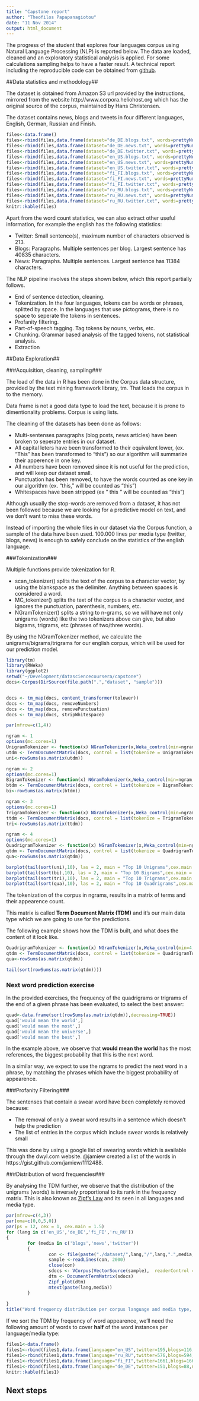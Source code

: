 ```yaml
---
title: "Capstone report"
author: "Theofilos Papapanagiotou"
date: "11 Nov 2014"
output: html_document
---
```


The progress of the student that explores four languages corpus using Natural Language Processing (NLP) is reported below. The data are loaded, cleaned and an exploratory statistical analysis is applied. For some calculations sampling helps to have a faster result. A technical report including the reproducible code can be obtained from [github](https://github.com/theofpa/datasciencecoursera/blob/master/capstone/report.pdf).

##Data statistics and methodology##

The dataset is obtained from Amazon S3 url provided by the instructions, mirrored from the website http://www.corpora.heliohost.org which has the original source of the corpus, maintained by Hans Christensen.

The dataset contains news, blogs and tweets in four different languages, English, German, Russian and Finish.

```r
files<-data.frame()
files<-rbind(files,data.frame(dataset="de_DE.blogs.txt", words=prettyNum(12653185,big.mark=",",scientific=F), characters=prettyNum(85459666,big.mark=",",scientific=F), lines=prettyNum(371440,big.mark=",",scientific=F)))
files<-rbind(files,data.frame(dataset="de_DE.news.txt", words=prettyNum(13219388,big.mark=",",scientific=F), characters=prettyNum(95591959,big.mark=",",scientific=F), lines=prettyNum(244743,big.mark=",",scientific=F)))
files<-rbind(files,data.frame(dataset="de_DE.twitter.txt", words=prettyNum(11803735,big.mark=",",scientific=F), characters=prettyNum(75578341,big.mark=",",scientific=F), lines=prettyNum(947774,big.mark=",",scientific=F)))
files<-rbind(files,data.frame(dataset="en_US.blogs.txt", words=prettyNum(37334690,big.mark=",",scientific=F), characters=prettyNum(210160014,big.mark=",",scientific=F), lines=prettyNum(899288,big.mark=",",scientific=F)))
files<-rbind(files,data.frame(dataset="en_US.news.txt", words=prettyNum(34372720,big.mark=",",scientific=F), characters=prettyNum(205811889,big.mark=",",scientific=F), lines=prettyNum(1010242,big.mark=",",scientific=F)))
files<-rbind(files,data.frame(dataset="en_US.twitter.txt", words=prettyNum(30374206,big.mark=",",scientific=F), characters=prettyNum(167105338,big.mark=",",scientific=F), lines=prettyNum(2360148,big.mark=",",scientific=F)))
files<-rbind(files,data.frame(dataset="fi_FI.blogs.txt", words=prettyNum(12732013,big.mark=",",scientific=F), characters=prettyNum(108503595,big.mark=",",scientific=F), lines=prettyNum(439785,big.mark=",",scientific=F)))
files<-rbind(files,data.frame(dataset="fi_FI.news.txt", words=prettyNum(10446725,big.mark=",",scientific=F), characters=prettyNum(94234350,big.mark=",",scientific=F), lines=prettyNum(485758,big.mark=",",scientific=F)))
files<-rbind(files,data.frame(dataset="fi_FI.twitter.txt", words=prettyNum(3153003,big.mark=",",scientific=F), characters=prettyNum(25331142,big.mark=",",scientific=F), lines=prettyNum(285214,big.mark=",",scientific=F)))
files<-rbind(files,data.frame(dataset="ru_RU.blogs.txt", words=prettyNum(9691167,big.mark=",",scientific=F), characters=prettyNum(116855835,big.mark=",",scientific=F), lines=prettyNum(337100,big.mark=",",scientific=F)))
files<-rbind(files,data.frame(dataset="ru_RU.news.txt", words=prettyNum(9416099,big.mark=",",scientific=F), characters=prettyNum(118996424,big.mark=",",scientific=F), lines=prettyNum(196360,big.mark=",",scientific=F)))
files<-rbind(files,data.frame(dataset="ru_RU.twitter.txt", words=prettyNum(9542485,big.mark=",",scientific=F), characters=prettyNum(105182346,big.mark=",",scientific=F), lines=prettyNum(881414,big.mark=",",scientific=F)))
knitr::kable(files)
```

Apart from the word count statistics, we can also extract other useful information, for example the english has the following statistics:

* Twitter: Small sentence(s), maximum number of characters observed is 213.
* Blogs: Paragraphs. Multiple sentences per blog. Largest sentence has 40835 characters.
* News: Paragraphs. Multiple sentences. Largest sentence has 11384 characters.

The NLP pipeline involves the steps shown below, which this report partially follows.

* End of sentence detection, cleaning.
* Tokenization. In the four languages, tokens can be words or phrases, splitted by space. In the languages that use pictograms, there is no space to seperate the tokens in sentences.
* Profanity filtering.
* Part-of-speech tagging. Tag tokens by nouns, verbs, etc.
* Chunking. Grammar based analysis of the tagged tokens, not statistical analysis.
* Extraction

##Data Exploration##

###Acquisition, cleaning, sampling###

The load of the data in R has been done in the Corpus data structure, provided by the text mining framework library, tm. That loads the corpus in to the memory.

Data frame is not a good data type to load the text, because it is prone to dimentionality problems. Corpus is using lists.

The cleaning of the datasets has been done as follows:

* Multi-sentenses paragraphs (blog posts, news articles) have been broken to seperate entries in our dataset.
* All capital leters have been transformed to their equivalent lower, (ex. "This" has been transformed to "this") so our algorithm will summarize their apperence in one key.
* All numbers have been removed since it is not useful for the prediction, and will keep our dataset small.
* Punctuation has been removed, to have the words counted as one key in our algorithm (ex. "this," will be counted as "this")
* Whitespaces have been stripped (ex " this " will be counted as "this")

Although usually the stop-words are removed from a dataset, it has not been followed because we are looking for a predictive model on text, and we don't want to miss these words.

Instead of importing the whole files in our dataset via the Corpus function, a sample of the data have been used. 100.000 lines per media type (twitter, blogs, news) is enough to safely conclude on the statistics of the english language.


###Tokenization###

Multiple functions provide tokenization for R.

* scan_tokenizer() splits the text of the corpus to a character vector, by using the blankspace as the delimiter. Anything between spaces is considered a word.
* MC_tokenizer() splits the text of the corpus to a character vector, and ignores the punctuation, parenthesis, numbers, etc.
* NGramTokenizer() splits a string to n-grams, so we will have not only unigrams (words) like the two tokenizers above can give, but also bigrams, trigrams, etc (phrases of two/three words).

By using the NGramTokenizer method, we calculate the unigrams/bigrams/trigrams for our english corpus, which will be used for our prediction model.


```r
library(tm)
library(RWeka)
library(ggplot2)
setwd("~/Development/datasciencecoursera/capstone")
docs<-Corpus(DirSource(file.path(".","dataset", "sample")))


docs <- tm_map(docs, content_transformer(tolower))
docs <- tm_map(docs, removeNumbers)
docs <- tm_map(docs, removePunctuation)
docs <- tm_map(docs, stripWhitespace)
```
```r
par(mfrow=c(1,4))

ngram <- 1
options(mc.cores=1)
UnigramTokenizer <- function(x) NGramTokenizer(x,Weka_control(min=ngram,max=ngram))
utdm <- TermDocumentMatrix(docs, control = list(tokenize = UnigramTokenizer))
uni<-rowSums(as.matrix(utdm))

ngram <- 2
options(mc.cores=1)
BigramTokenizer <- function(x) NGramTokenizer(x,Weka_control(min=ngram,max=ngram))
btdm <- TermDocumentMatrix(docs, control = list(tokenize = BigramTokenizer))
bi<-rowSums(as.matrix(btdm))

ngram <- 3
options(mc.cores=1)
TrigramTokenizer <- function(x) NGramTokenizer(x,Weka_control(min=ngram,max=ngram))
ttdm <- TermDocumentMatrix(docs, control = list(tokenize = TrigramTokenizer))
tri<-rowSums(as.matrix(ttdm))

ngram <- 4
options(mc.cores=1)
QuadrigramTokenizer <- function(x) NGramTokenizer(x,Weka_control(min=ngram,max=ngram))
qtdm <- TermDocumentMatrix(docs, control = list(tokenize = QuadrigramTokenizer))
qua<-rowSums(as.matrix(qtdm))

barplot(tail(sort(uni),10), las = 2, main = "Top 10 Unigrams",cex.main = 1,horiz=TRUE)
barplot(tail(sort(bi),10), las = 2, main = "Top 10 Bigrams",cex.main = 1,horiz=TRUE)
barplot(tail(sort(tri),10), las = 2, main = "Top 10 Trigrams",cex.main = 1,horiz=TRUE)
barplot(tail(sort(qua),10), las = 2, main = "Top 10 Quadrigrams",cex.main = 1,horiz=TRUE)
```

The tokenization of the corpus in ngrams, results in a matrix of terms and their appearence count.

This matrix is called **Term Document Matrix (TDM)** and it's our main data type which we are going to use for the predictions.

The following example shows how the TDM is built, and what does the content of it look like.

```r
QuadrigramTokenizer <- function(x) NGramTokenizer(x,Weka_control(min=4,max=4))
qtdm <- TermDocumentMatrix(docs, control = list(tokenize = QuadrigramTokenizer))
qua<-rowSums(as.matrix(qtdm))
```
```r
tail(sort(rowSums(as.matrix(qtdm))))
```

### Next word prediction exercise ###

In the provided exercises, the frequency of the quadrigrams or trigrams of the end of a given phrase has been evaluated, to select the best answer:

```r
quad<-data.frame(sort(rowSums(as.matrix(qtdm)),decreasing=TRUE))
quad['would mean the world',]
quad['would mean the most',]
quad['would mean the universe',]
quad['would mean the best',]
```

In the example above, we observe that **would mean the world** has the most references, the biggest probability that this is the next word.

In a similar way, we expect to use the ngrams to predict the next word in a phrase, by matching the phrases which have the biggest probability of appearence.

###Profanity Filtering###

The sentenses that contain a swear word have been completely removed because:

* The removal of only a swear word results in a sentence which doesn't help the prediction
* The list of entries in the corpus which include swear words is relatively small

This was done by using a google list of swearing words which is available through the dwyl.com website. @jamiew created a list of the words in https://gist.github.com/jamiew/1112488.

###Distribution of word frequencies###

By analysing the TDM further, we observe that the distribution of the unigrams (words) is inversely proportional to its rank in the frequency matrix. This is also known as [Zipf's Law](http://en.wikipedia.org/wiki/Zipf's_law) and its seen in all languages and media type.

```r
par(mfrow=c(4,3))
par(oma=c(0,0,5,0))
par(ps = 12, cex = 1, cex.main = 1.5)
for (lang in c('en_US','de_DE','fi_FI','ru_RU'))
{
        for (media in c('blogs','news','twitter'))
        {
                con <- file(paste("./dataset/",lang,"/",lang,".",media,".txt",sep=''), "r")
                sample <-readLines(con, 2000)
                close(con)
                sdocs <- VCorpus(VectorSource(sample),  readerControl = list(language=lang))
                dtm <- DocumentTermMatrix(sdocs)
                Zipf_plot(dtm)
                mtext(paste(lang,media))
        }
        
}
title("Word frequency distribution per corpus language and media type, following Zipf's Law", outer=TRUE)
```

If we sort the TDM by frequency of word appearence, we'll need the following amount of words to cover **half** of the word instances per language/media type:

```r
files1<-data.frame()
files1<-rbind(files1,data.frame(language="en_US",twitter=195,blogs=116,news=247))
files1<-rbind(files1,data.frame(language="ru_RU",twitter=576,blogs=594,news=711))
files1<-rbind(files1,data.frame(language="fi_FI",twitter=1661,blogs=1665,news=2711))
files1<-rbind(files1,data.frame(language="de_DE",twitter=151,blogs=88,news=143))
knitr::kable(files1)
```
## Next steps ##
